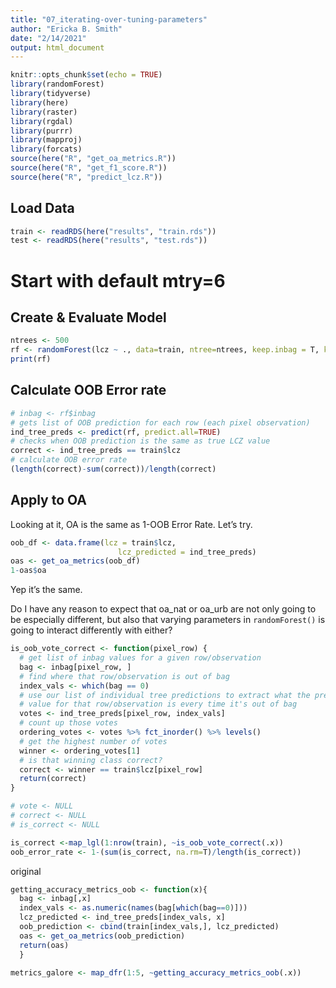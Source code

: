 ```yaml
---
title: "07_iterating-over-tuning-parameters"
author: "Ericka B. Smith"
date: "2/14/2021"
output: html_document
---
```


```r
knitr::opts_chunk$set(echo = TRUE)
library(randomForest)
library(tidyverse)
library(here)
library(raster)
library(rgdal)
library(purrr)
library(mapproj)
library(forcats)
source(here("R", "get_oa_metrics.R"))
source(here("R", "get_f1_score.R"))
source(here("R", "predict_lcz.R"))
```

## Load Data

```r
train <- readRDS(here("results", "train.rds"))
test <- readRDS(here("results", "test.rds"))
```

# Start with default mtry=6

## Create & Evaluate Model

```r
ntrees <- 500
rf <- randomForest(lcz ~ ., data=train, ntree=ntrees, keep.inbag = T, keep.forest=T)
print(rf)
```
## Calculate OOB Error rate

```r
# inbag <- rf$inbag
# gets list of OOB prediction for each row (each pixel observation)
ind_tree_preds <- predict(rf, predict.all=TRUE)
# checks when OOB prediction is the same as true LCZ value
correct <- ind_tree_preds == train$lcz
# calculate OOB error rate
(length(correct)-sum(correct))/length(correct)
```

## Apply to OA

Looking at it, OA is the same as 1-OOB Error Rate. Let's try.

```r
oob_df <- data.frame(lcz = train$lcz, 
                        lcz_predicted = ind_tree_preds)
oas <- get_oa_metrics(oob_df)
1-oas$oa
```

Yep it's the same.

Do I have any reason to expect that oa_nat or oa_urb are not only going to be especially different, but also that varying parameters in `randomForest()` is going to interact differently with either?

```r
is_oob_vote_correct <- function(pixel_row) {
  # get list of inbag values for a given row/observation
  bag <- inbag[pixel_row, ]
  # find where that row/observation is out of bag
  index_vals <- which(bag == 0)
  # use our list of individual tree predictions to extract what the predicted 
  # value for that row/observation is every time it's out of bag
  votes <- ind_tree_preds[pixel_row, index_vals]
  # count up those votes
  ordering_votes <- votes %>% fct_inorder() %>% levels()
  # get the highest number of votes
  winner <- ordering_votes[1]
  # is that winning class correct?
  correct <- winner == train$lcz[pixel_row]
  return(correct)
}
```

```r
# vote <- NULL
# correct <- NULL
# is_correct <- NULL

is_correct <-map_lgl(1:nrow(train), ~is_oob_vote_correct(.x))
oob_error_rate <- 1-(sum(is_correct, na.rm=T)/length(is_correct))
```




original
```r
getting_accuracy_metrics_oob <- function(x){
  bag <- inbag[,x]
  index_vals <- as.numeric(names(bag[which(bag==0)]))
  lcz_predicted <- ind_tree_preds[index_vals, x]
  oob_prediction <- cbind(train[index_vals,], lcz_predicted)
  oas <- get_oa_metrics(oob_prediction)
  return(oas)
  }
```


```r
metrics_galore <- map_dfr(1:5, ~getting_accuracy_metrics_oob(.x))
```



